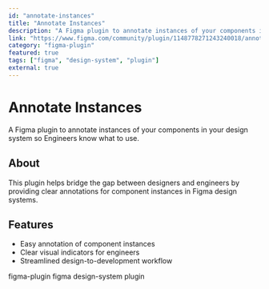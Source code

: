 ```yaml
---
id: "annotate-instances"
title: "Annotate Instances"
description: "A Figma plugin to annotate instances of your components in your design system so Engineers know what to use."
link: "https://www.figma.com/community/plugin/1148778271243240018/annotate-instances"
category: "figma-plugin"
featured: true
tags: ["figma", "design-system", "plugin"]
external: true
---
```


# Annotate Instances

A Figma plugin to annotate instances of your components in your design system so Engineers know what to use.

## About

This plugin helps bridge the gap between designers and engineers by providing clear annotations for component instances in Figma design systems.

## Features

- Easy annotation of component instances
- Clear visual indicators for engineers
- Streamlined design-to-development workflow

<ProjectMeta>
  <Category>figma-plugin</Category>
  <Tag>figma</Tag>
  <Tag>design-system</Tag>
  <Tag>plugin</Tag>
</ProjectMeta> 